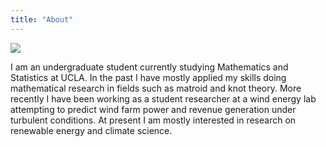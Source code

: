 ```yaml
---
title: "About"
---
```


![](images/Website Image-01.jpg){fig-align="left"}

I am an undergraduate student currently studying Mathematics and Statistics at UCLA. In the past I have mostly applied my skills doing mathematical research in fields such as matroid and knot theory. More recently I have been working as a student researcher at a wind energy lab attempting to predict wind farm power and revenue generation under turbulent conditions. At present I am mostly interested in research on renewable energy and climate science.
